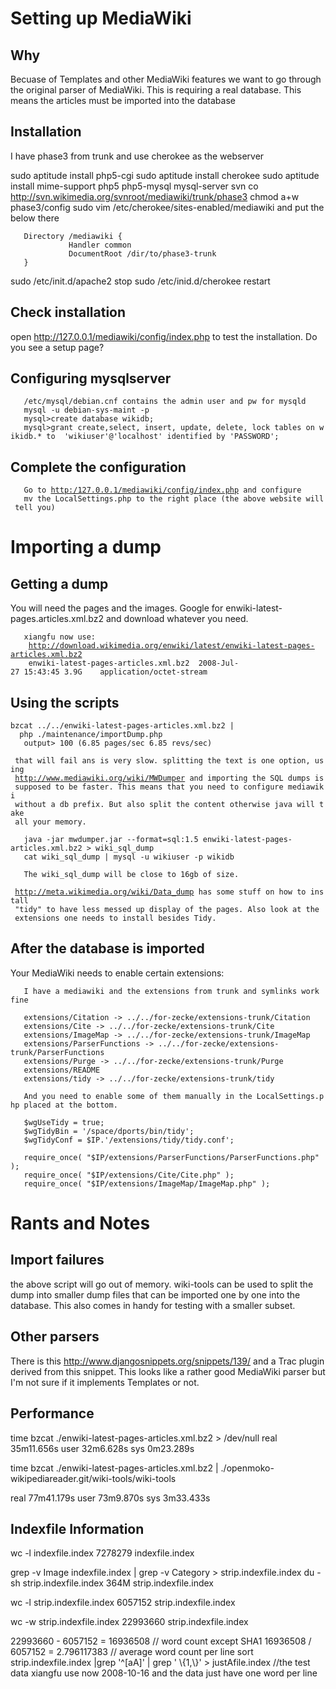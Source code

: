 = Setting up MediaWiki =

== Why ==

Becuase of Templates and other MediaWiki features we want to go through
the original parser of MediaWiki. This is requiring a real database. This
means the articles must be imported into the database

== Installation ==

I have phase3 from trunk and use cherokee as the webserver

sudo aptitude install php5-cgi
sudo aptitude install cherokee
sudo aptitude install mime-support php5 php5-mysql mysql-server
svn co http://svn.wikimedia.org/svnroot/mediawiki/trunk/phase3
chmod a+w phase3/config
sudo vim /etc/cherokee/sites-enabled/mediawiki and put the below there
    Directory /mediawiki {
              Handler common
              DocumentRoot /dir/to/phase3-trunk
    }

sudo /etc/init.d/apache2 stop
sudo /etc/inid.d/cherokee restart

== Check installation ==
open http://127.0.0.1/mediawiki/config/index.php to test the installation. Do
you see a setup page?

== Configuring mysqlserver ==
    /etc/mysql/debian.cnf contains the admin user and pw for mysqld
    mysql -u debian-sys-maint -p
    mysql>create database wikidb;
    mysql>grant create,select, insert, update, delete, lock tables on wikidb.* to  'wikiuser'@'localhost' identified by 'PASSWORD';

== Complete the configuration ==
    Go to http:/127.0.0.1/mediawiki/config/index.php and configure
    mv the LocalSettings.php to the right place (the above website will tell you)


= Importing a dump =
== Getting a dump ==
You will need the pages and the images. Google for enwiki-latest-pages.articles.xml.bz2
and download whatever you need.
    xiangfu now use:
	 http://download.wikimedia.org/enwiki/latest/enwiki-latest-pages-articles.xml.bz2 
	 enwiki-latest-pages-articles.xml.bz2  2008-Jul-27 15:43:45	3.9G	application/octet-stream

== Using the scripts ==
 bzcat ../../enwiki-latest-pages-articles.xml.bz2 |  php ./maintenance/importDump.php 
    output> 100 (6.85 pages/sec 6.85 revs/sec)

  that will fail ans is very slow. splitting the text is one option, using
  http://www.mediawiki.org/wiki/MWDumper and importing the SQL dumps is
  supposed to be faster. This means that you need to configure mediawiki
  without a db prefix. But also split the content otherwise java will take
  all your memory.

    java -jar mwdumper.jar --format=sql:1.5 enwiki-latest-pages-articles.xml.bz2 > wiki_sql_dump
    cat wiki_sql_dump | mysql -u wikiuser -p wikidb
    
    The wiki_sql_dump will be close to 16gb of size.

  http://meta.wikimedia.org/wiki/Data_dump has some stuff on how to install
  "tidy" to have less messed up display of the pages. Also look at the
  extensions one needs to install besides Tidy.

== After the database is imported ==
Your MediaWiki needs to enable certain extensions:

    I have a mediawiki and the extensions from trunk and symlinks work fine

    extensions/Citation -> ../../for-zecke/extensions-trunk/Citation
    extensions/Cite -> ../../for-zecke/extensions-trunk/Cite
    extensions/ImageMap -> ../../for-zecke/extensions-trunk/ImageMap
    extensions/ParserFunctions -> ../../for-zecke/extensions-trunk/ParserFunctions
    extensions/Purge -> ../../for-zecke/extensions-trunk/Purge
    extensions/README
    extensions/tidy -> ../../for-zecke/extensions-trunk/tidy

    And you need to enable some of them manually in the LocalSettings.php placed at the bottom.

    $wgUseTidy = true;
    $wgTidyBin = '/space/dports/bin/tidy';
    $wgTidyConf = $IP.'/extensions/tidy/tidy.conf';

    require_once( "$IP/extensions/ParserFunctions/ParserFunctions.php" );
    require_once( "$IP/extensions/Cite/Cite.php" );
    require_once( "$IP/extensions/ImageMap/ImageMap.php" );



= Rants and Notes =

== Import failures ==
the above script will go out of memory. wiki-tools can be used to split the dump
into smaller dump files that can be imported one by one into the database. This
also comes in handy for testing with a smaller subset.

== Other parsers ==
There is this http://www.djangosnippets.org/snippets/139/ and a Trac plugin
derived from this snippet. This looks like a rather good MediaWiki parser but
I'm not sure if it implements Templates or not.

== Performance ==
time bzcat ./enwiki-latest-pages-articles.xml.bz2 > /dev/null
real    35m11.656s
user    32m6.628s
sys     0m23.289s

time bzcat ./enwiki-latest-pages-articles.xml.bz2 | ./openmoko-wikipediareader.git/wiki-tools/wiki-tools 

real    77m41.179s
user    73m9.870s
sys     3m33.433s

== Indexfile Information ==
wc -l indexfile.index 
7278279 indexfile.index

grep -v Image indexfile.index | grep -v Category > strip.indexfile.index
du -sh strip.indexfile.index 
364M	strip.indexfile.index

wc -l strip.indexfile.index 
6057152 strip.indexfile.index

wc -w strip.indexfile.index 
22993660 strip.indexfile.index

22993660 - 6057152 = 16936508		// word count except SHA1
16936508 / 6057152 = 2.796117383	// average word count per line
sort strip.indexfile.index |grep '^[aA]' | grep ' \{1,\}' > justAfile.index 
//the test data xiangfu use now 2008-10-16 and the data just have one word per line
